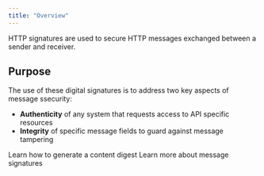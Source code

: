 ```yaml
---
title: "Overview"
---
```


HTTP signatures are used to secure HTTP messages exchanged between a sender and receiver.

## Purpose

The use of these digital signatures is to address two key aspects of message ssecurity:

- **Authenticity** of any system that requests access to API specific resources
- **Integrity** of specific message fields to guard against message tampering

<CardGroup cols={2}>
  <Card
    title="Content Digest"
    href="/concepts/http-signature/content-digest"
    icon="book"
    horizontal
  >
    Learn how to generate a content digest
  </Card>
  <Card
    title="Message Signature"
    href="/concepts/http-signature/message-signature"
    icon="book"
    horizontal
  >
    Learn more about message signatures
  </Card>
</CardGroup>
